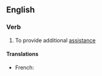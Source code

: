 ==English==

===Verb===
{{en-verb|inf=to [[help]] [[out]]|helps out|helping out|helped out}}

# To provide additional [[assistance]]

====Translations====
{{trans-top|provide additional assistance}}
* French: {{t+|fr|dépanner}}
{{trans-mid}}
{{trans-bottom}}